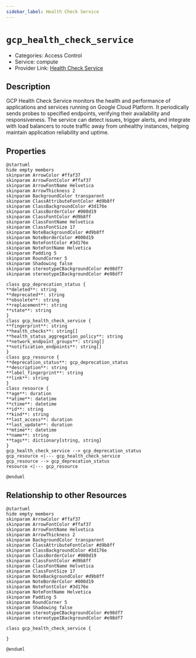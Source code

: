 ```yaml
---
sidebar_label: Health Check Service
---
```


# `gcp_health_check_service`

- Categories: Access Control
- Service: compute
- Provider Link: [Health Check Service](https://cloud.google.com/load-balancing/docs/health-checks)

## Description

GCP Health Check Service monitors the health and performance of applications and services running on Google Cloud Platform. It periodically sends probes to specified endpoints, verifying their availability and responsiveness. The service can detect issues, trigger alerts, and integrate with load balancers to route traffic away from unhealthy instances, helping maintain application reliability and uptime.

## Properties

<ZoomPanPinch>

```kroki imgType="plantuml" imgAlt="Diagram of Health Check Service data model"
@startuml
hide empty members
skinparam ArrowColor #ffaf37
skinparam ArrowFontColor #ffaf37
skinparam ArrowFontName Helvetica
skinparam ArrowThickness 2
skinparam BackgroundColor transparent
skinparam ClassAttributeFontColor #d9b8ff
skinparam ClassBackgroundColor #3d176e
skinparam ClassBorderColor #000d19
skinparam ClassFontColor #d9b8ff
skinparam ClassFontName Helvetica
skinparam ClassFontSize 17
skinparam NoteBackgroundColor #d9b8ff
skinparam NoteBorderColor #000d19
skinparam NoteFontColor #3d176e
skinparam NoteFontName Helvetica
skinparam Padding 5
skinparam RoundCorner 5
skinparam Shadowing false
skinparam stereotypeCBackgroundColor #e98df7
skinparam stereotypeIBackgroundColor #e98df7

class gcp_deprecation_status {
**deleted**: string
**deprecated**: string
**obsolete**: string
**replacement**: string
**state**: string
}
class gcp_health_check_service {
**fingerprint**: string
**health_checks**: string[]
**health_status_aggregation_policy**: string
**network_endpoint_groups**: string[]
**notification_endpoints**: string[]
}
class gcp_resource {
**deprecation_status**: gcp_deprecation_status
**description**: string
**label_fingerprint**: string
**link**: string
}
class resource {
**age**: duration
**atime**: datetime
**ctime**: datetime
**id**: string
**kind**: string
**last_access**: duration
**last_update**: duration
**mtime**: datetime
**name**: string
**tags**: dictionary[string, string]
}
gcp_health_check_service --> gcp_deprecation_status
gcp_resource <|--- gcp_health_check_service
gcp_resource --> gcp_deprecation_status
resource <|--- gcp_resource

@enduml
```

</ZoomPanPinch>

## Relationship to other Resources

<ZoomPanPinch>

```kroki imgType="plantuml" imgAlt="Diagram of Health Check Service resource relationships"
@startuml
hide empty members
skinparam ArrowColor #ffaf37
skinparam ArrowFontColor #ffaf37
skinparam ArrowFontName Helvetica
skinparam ArrowThickness 2
skinparam BackgroundColor transparent
skinparam ClassAttributeFontColor #d9b8ff
skinparam ClassBackgroundColor #3d176e
skinparam ClassBorderColor #000d19
skinparam ClassFontColor #d9b8ff
skinparam ClassFontName Helvetica
skinparam ClassFontSize 17
skinparam NoteBackgroundColor #d9b8ff
skinparam NoteBorderColor #000d19
skinparam NoteFontColor #3d176e
skinparam NoteFontName Helvetica
skinparam Padding 5
skinparam RoundCorner 5
skinparam Shadowing false
skinparam stereotypeCBackgroundColor #e98df7
skinparam stereotypeIBackgroundColor #e98df7

class gcp_health_check_service {

}

@enduml
```

</ZoomPanPinch>
